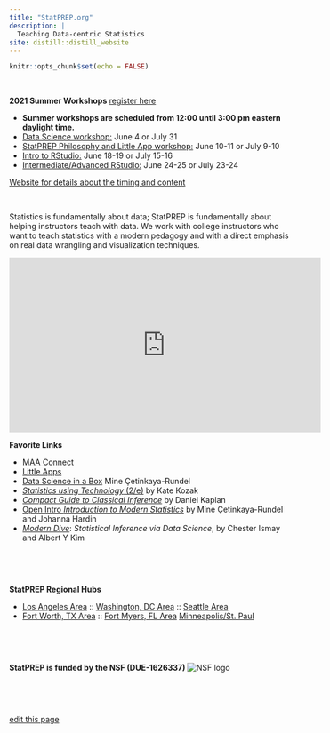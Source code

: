 ```yaml
---
title: "StatPREP.org"
description: |
  Teaching Data-centric Statistics
site: distill::distill_website
---
```


```r
knitr::opts_chunk$set(echo = FALSE)
```


 

**2021 Summer Workshops** [register here](https://docs.google.com/forms/d/e/1FAIpQLScoyl63xPTcth8OTo2OBiozZFp_swc1335o4N8_c09DgQoK7A/viewform)

* **Summer workshops are scheduled from 12:00 until 3:00 pm eastern daylight time.**
* [Data Science workshop:](Data_Science_workshop.html) June 4 or July 31
* [StatPREP Philosophy and Little App workshop:](Little_App_workshop.html) June 10-11 or July 9-10
* [Intro to RStudio:](RStudio_Intro_workshop.html) June 18-19 or July 15-16
* [Intermediate/Advanced RStudio:](RStudio_Intermidiate_workshop.html) June 24-25 or July 23-24



[Website for details about the timing and content](Workshops_2021.html)

 

Statistics  is fundamentally about data; StatPREP is fundamentally about helping instructors teach with data. We work with college instructors who want to teach statistics with a modern pedagogy and with a direct emphasis on real data wrangling and visualization techniques.


<iframe width="560" height="315" src="https://www.youtube.com/embed/tqpR85GhOwo" frameborder="0" allow="accelerometer; autoplay; clipboard-write; encrypted-media; gyroscope; picture-in-picture" allowfullscreen></iframe>

**Favorite Links**

- [MAA Connect](https://connect.maa.org/home)
- [Little Apps](https://statprep.github.io/LittleAppSite)
- [Data Science in a Box](datascienceinabox.org) Mine Çetinkaya-Rundel
- [*Statistics using Technology* (2/e)](StatPREP.github.io/Book-Stat-using-tech) by Kate Kozak
- [*Compact Guide to Classical Inference*](https://dtkaplan.github.io/CompactInference/) by Daniel Kaplan
- [Open Intro *Introduction to Modern Statistics*](https://www.openintro.org/book/ims/) by Mine Çetinkaya-Rundel and Johanna Hardin
- [*Modern Dive*](moderndive.com): *Statistical Inference via Data Science*, by Chester Ismay and Albert Y Kim


 

 

**StatPREP Regional Hubs** 

- [Los Angeles Area]() :: [Washington, DC Area]() :: [Seattle Area]() 
- [Fort Worth, TX Area]() :: [Fort Myers, FL Area]() [Minneapolis/St. Paul]()

 

 

**StatPREP is funded by the NSF (DUE-1626337)**
![NSF logo](images/NSF_logo.png)

 

 


[edit this page](https://github.com/StatPREP/StatPREP.github.io/edit/main/index.Rmd)
